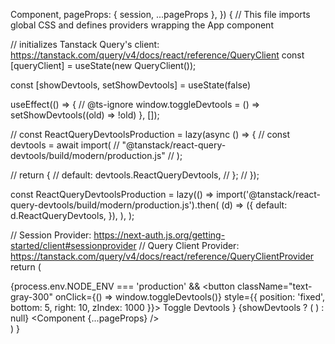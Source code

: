 


  Component,
  pageProps: { session, ...pageProps },
}) {
  // This file imports global CSS and defines providers wrapping the App component

  // initializes Tanstack Query's client: https://tanstack.com/query/v4/docs/react/reference/QueryClient
  const [queryClient] = useState(new QueryClient());

  const [showDevtools, setShowDevtools] = useState(false)

  useEffect(() => {
    // @ts-ignore
    window.toggleDevtools = () => setShowDevtools((old) => !old)
  }, []);

  // const ReactQueryDevtoolsProduction = lazy(async () => {
  //   const devtools = await import(
  //     "@tanstack/react-query-devtools/build/modern/production.js"
  //   );

  //   return {
  //     default: devtools.ReactQueryDevtools,
  //   };
  // });

  const ReactQueryDevtoolsProduction = lazy(() =>
    import('@tanstack/react-query-devtools/build/modern/production.js').then(
      (d) => ({
        default: d.ReactQueryDevtools,
      }),
    ),
  );

  // Session Provider: https://next-auth.js.org/getting-started/client#sessionprovider
  // Query Client Provider: https://tanstack.com/query/v4/docs/react/reference/QueryClientProvider
  return (
    <div id="outerouter" className="nx-mx-auto nx-flex w-full !max-w-none">
      <SessionProvider session={session} basePath='/pulseExtension/api/auth'>
        {process.env.NODE_ENV === 'production' && <button className="text-gray-300" onClick={() => window.toggleDevtools()} style={{ position: 'fixed', bottom: 5, right: 10, zIndex: 1000 }}>
          Toggle Devtools
        </button>}
        <QueryClientProvider client={queryClient}>
          <ExtensionDataProvider>
            <ReactQueryDevtools initialIsOpen buttonPosition='bottom-left' />
            {showDevtools ? (
              <Suspense fallback={null}>
                <ReactQueryDevtoolsProduction />
              </Suspense>
            ) : null}
            <ThemeProvider attribute="class">
              <Component {...pageProps} />
              <ChatPopover />
            </ThemeProvider>
          </ExtensionDataProvider>
        </QueryClientProvider>
      </SessionProvider>
    </div>
  )
}
